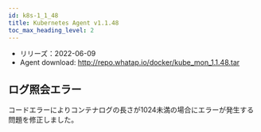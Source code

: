 ```yaml
---
id: k8s-1_1_48
title: Kubernetes Agent v1.1.48
toc_max_heading_level: 2
---
```



-   リリーズ：2022-06-09
-   Agent download: http://repo.whatap.io/docker/kube_mon_1.1.48.tar

## ログ照会エラー

コードエラーによりコンテナログの長さが1024未満の場合にエラーが発生する問題を修正しました。 
